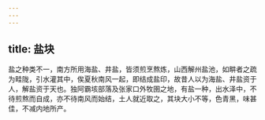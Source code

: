 ```yaml
---
---
---
```

title: 盐块
---



盐之种类不一，南方所用海盐、井盐，皆须煎烹熬炼，山西解州盐池，如畊者之疏为畦陇，引水灌其中，俟夏秋南风一起，即结成盐印，故昔人以为海盐、井盐资于人，解盐资于天也。独阿霸垓部落及张家口外牧圉之地，有盐一种，出水泽中，不待煎熬而自成，亦不待南风而始结，土人就近取之，其块大小不等，色青黑，味甚佳，不减内地所产。